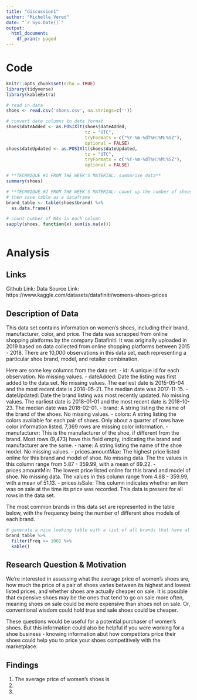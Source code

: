 ```yaml
---
title: "discussion1"
author: "Michelle Vered"
date: "`r Sys.Date()`"
output:
  html_document:
    df_print: paged
---
```


# Code

```r
knitr::opts_chunk$set(echo = TRUE)
library(tidyverse)
library(kableExtra)
```

```r

# read in data
shoes <- read.csv('shoes.csv', na.strings=c(''))

# convert date columns to date format
shoes$dateAdded <- as.POSIXlt(shoes$dateAdded, 
                              tz = "UTC", 
                              tryFormats = c("%Y-%m-%dT%H:%M:%SZ"), 
                              optional = FALSE)
shoes$dateUpdated <- as.POSIXlt(shoes$dateUpdated, 
                              tz = "UTC", 
                              tryFormats = c("%Y-%m-%dT%H:%M:%SZ"), 
                              optional = FALSE)

# **TECHNIQUE #1 FROM THE WEEK'S MATERIAL: summarize data**
summary(shoes)

# **TECHNIQUE #2 FROM THE WEEK'S MATERIAL: count up the number of shoes per brand**
# then save table as a dataframe
brand_table <- table(shoes$brand) %>%
  as.data.frame()

# count number of NAs in each column
sapply(shoes, function(x) sum(is.na(x)))
```


```r


```

# Analysis

## Links

Github Link: 
Data Source Link: https://www.kaggle.com/datasets/datafiniti/womens-shoes-prices

## Description of Data

This data set contains information on women's shoes, including their brand, manufacturer, color, and price. The data was scrapped from online shopping platforms by the company Datafiniti. It was originally uploaded in 2019 based on data collected from online shopping platforms between 2015 - 2018. There are 10,000 observations in this data set, each representing a particular shoe brand, model, and retailer combination. 

Here are some key columns from the data set:
- id: A unique id for each observation. No missing values.
- dateAdded: Date the listing was first added to the data set. No missing values. The earliest date is 2015-05-04 and the most recent date is 2018-05-21. The median date was 2017-11-15.
- dateUpdated: Date the brand listing was most recently updated. No missing values. The earliest date is 2018-01-01 and the most recent date is 2018-10-23. The median date was 2018-02-01.
- brand: A string listing the name of the brand of the shoes. No missing values.
- colors: A string listing the colors available for each pair of shoes. Only about a quarter of rows have color information listed. 7,369 rows are missing color information.
- manufacturer: This is the manufacturer of the shoe, if different from the brand. Most rows (9,473) have this field empty, indicating the brand and manufacturer are the same. 
- name: A string listing the name of the shoe model. No missing values.
- prices.amountMax: The highest price listed online for this brand and model of shoe. No missing data. The the values in this column range from 5.87 - 359.99, with a mean of 69.22. 
- prices.amountMin: The lowest price listed online for this brand and model of shoe. No missing data. The values in this column range from 4.88 - 359.99, with a mean of 51.13. 
- prices.isSale: This column indicates whether an item was on sale at the time its price was recorded. This data is present for all rows in the data set. 

The most common brands in this data set are represented in the table below, with the frequency being the number of different shoe models of each brand. 

```r

# generate a nice looking table with a list of all brands that have at least 100 pairs of shoes in the data set
brand_table %>%
  filter(Freq >= 100) %>%
  kable()

```


## Research Question & Motivation

We're interested in assessing what the average price of women's shoes are, how much the price of a pair of shoes varies between its highest and lowest listed prices, and whether shoes are actually cheaper on sale. It is possible that expensive shoes may be the ones that tend to go on sale more often, meaning shoes on sale could be more expensive than shoes not on sale. Or, conventional wisdom could hold true and sale shoes could be cheaper.

These questions would be useful for a potential purchaser of women's shoes. But this information could also be helpful if you were working for a shoe business - knowing information abut how competitors price their shoes could help you to price your shoes competitively with the marketplace.


## Findings

1. The average price of women's shoes is 
2.
3.



